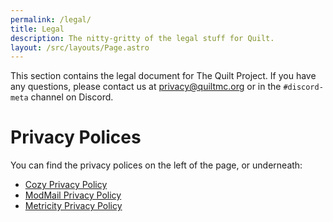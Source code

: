 ```yaml
---
permalink: /legal/
title: Legal
description: The nitty-gritty of the legal stuff for Quilt.
layout: /src/layouts/Page.astro
---
```


This section contains the legal document for The Quilt Project. If you have any questions,
please contact us at [privacy@quiltmc.org](mailto:privacy@quiltmc.org)
or in the `#discord-meta` channel on Discord.

# Privacy Polices

You can find the privacy polices on the left of the page, or underneath:
* [Cozy Privacy Policy](/en/legal/cozy-privacy-policy/)
* [ModMail Privacy Policy](/en/legal/modmail-privacy-policy/)
* [Metricity Privacy Policy](/en/legal/metricity-privacy-policy/)
